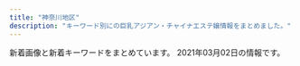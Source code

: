 ```yaml
---
title: "神奈川地区"
description: "キーワード別にの巨乳アジアン・チャイナエステ嬢情報をまとめました。"
---
```


新着画像と新着キーワードをまとめています。
2021年03月02日の情報です。

<DmmAffiliateIns />
<KeywordTable
  shops={
    [
    {
        "keywords": {
            "E": 6,
            "85": 2,
            "D": 5,
            "C": 2,
            "86": 4,
            "87": 7
        },
        "station": "JR\u85e4\u6ca2\u99c5\u5357\u53e3",
        "name": "Fairy Ark",
        "img_links": [
            "http://www.relax-fairyark.info/img/st245.jpg",
            "http://www.relax-fairyark.info/img/st220.jpg",
            "http://www.relax-fairyark.info/img/sta220.jpg",
            "http://www.relax-fairyark.info/img/sta252.jpg",
            "http://www.relax-fairyark.info/img/head.jpg",
            "http://www.relax-fairyark.info/img/nos.jpg",
            "http://www.relax-fairyark.info/img/st150.jpg",
            "http://www.relax-fairyark.info/img/tel.png",
            "http://www.relax-fairyark.info/img/sta229.jpg",
            "http://www.relax-fairyark.info/img/sta248.jpg",
            "http://www.relax-fairyark.info/img/body2.jpg",
            "http://www.relax-fairyark.info/img/vlt.png",
            "http://www.relax-fairyark.info/img/st229.jpg",
            "http://www.relax-fairyark.info/img/sta223.jpg",
            "http://www.relax-fairyark.info/img/sta254.jpg",
            "http://www.relax-fairyark.info/img/st227.jpg",
            "http://www.relax-fairyark.info/img/footbotton.png",
            "http://www.relax-fairyark.info/img/sta245.jpg",
            "http://www.relax-fairyark.info/img/st248.jpg",
            "http://www.relax-fairyark.info/img/st213.jpg",
            "http://www.relax-fairyark.info/img/st253.jpg",
            "http://www.relax-fairyark.info/img/st235.jpg",
            "http://www.relax-fairyark.info/img/st254.jpg",
            "http://www.relax-fairyark.info/img/sta253.jpg",
            "http://www.relax-fairyark.info/img/sta150.jpg",
            "http://www.relax-fairyark.info/img/st1.jpg",
            "http://www.relax-fairyark.info/img/st252.jpg",
            "http://www.relax-fairyark.info/img/sta235.jpg",
            "http://www.relax-fairyark.info/img/st223.jpg",
            "http://www.relax-fairyark.info/img/botton.jpg",
            "http://www.relax-fairyark.info/img/sta213.jpg"
        ],
        "url": "http://www.relax-fairyark.info/"
    },
    {
        "name": "\u30e9\u30d9\u30f3\u30c0\u30fc",
        "url": "http://lavender-est.xyz/",
        "img_links": [
            "http://lavender-est.xyz/girl/15_1.jpg",
            "http://lavender-est.xyz/images/tel.png",
            "http://lavender-est.xyz/girl/11_2.jpg",
            "http://lavender-est.xyz/images/room/r3.jpg",
            "http://lavender-est.xyz/girl/5_2.jpg",
            "http://lavender-est.xyz/images/top01.jpg",
            "http://lavender-est.xyz/girl/5.jpg",
            "http://lavender-est.xyz/girl/14_2.jpg",
            "http://lavender-est.xyz/girl/15.jpg",
            "http://lavender-est.xyz/girl/2.jpg",
            "http://lavender-est.xyz/girl/3_1.jpg",
            "http://lavender-est.xyz/girl/10_1.jpg",
            "http://lavender-est.xyz/girl/7_1.jpg",
            "http://lavender-est.xyz/girl/9.jpg",
            "http://lavender-est.xyz/girl/5_1.jpg",
            "http://lavender-est.xyz/girl/14_1.jpg",
            "http://lavender-est.xyz/images/room/r2.jpg",
            "http://lavender-est.xyz/images/pro_girl_line.jpg",
            "http://lavender-est.xyz/images/mobile.png",
            "http://lavender-est.xyz/images/room/r1.jpg",
            "http://lavender-est.xyz/images/bar_staff.jpg",
            "http://lavender-est.xyz/girl/10.jpg",
            "http://lavender-est.xyz/girl/2_1.jpg",
            "http://lavender-est.xyz/girl/8_1.jpg",
            "http://lavender-est.xyz/girl/8.jpg",
            "http://lavender-est.xyz/images/lr_02.jpg",
            "http://lavender-est.xyz/girl/3.jpg",
            "http://lavender-est.xyz/girl/4_1.jpg",
            "http://lavender-est.xyz/images/twitter.jpg",
            "http://lavender-est.xyz/girl/9_1.jpg",
            "http://lavender-est.xyz/images/room/r4.jpg",
            "http://lavender-est.xyz/girl/7.jpg",
            "http://lavender-est.xyz/i/girl/4.jpg",
            "http://lavender-est.xyz/girl/11.jpg",
            "http://lavender-est.xyz/girl/11_1.jpg",
            "http://lavender-est.xyz/girl/14.jpg",
            "http://lavender-est.xyz/girl/9_2.jpg",
            "http://lavender-est.xyz/girl/7_2.jpg",
            "http://lavender-est.xyz/girl/4.jpg"
        ],
        "keywords": {},
        "station": "JR\u85e4\u6ca2\u99c5\u5357\u53e3"
    },
    {
        "img_links": [
            "http://treat-rlx.com/staff/aya/01mb.jpg",
            "http://treat-rlx.com/pic/topimg5.png",
            "http://treat-rlx.com/i/files/homeimg.jpg",
            "http://treat-rlx.com/pic/topimg3.png",
            "http://treat-rlx.com/staff/mika/01mb.jpg",
            "http://treat-rlx.com/img/ttl_mobile.png",
            "http://treat-rlx.com/img/ttl_staff.jpg",
            "http://treat-rlx.com/pic/topimg2.png",
            "http://treat-rlx.com/pic/topimg1.png",
            "http://treat-rlx.com/staff/mika/01.jpg",
            "http://treat-rlx.com/img/ttl_rec.png",
            "http://treat-rlx.com/img/att.png",
            "http://treat-rlx.com/staff/aya/01.jpg",
            "http://treat-rlx.com/pic/topimg4.png",
            "http://treat-rlx.com/pic/head.jpg"
        ],
        "keywords": {
            "C": 11
        },
        "name": "\u798f\u7e01",
        "url": "http://treat-rlx.com/",
        "station": "\u5584\u884c\u99c5\u6771\u53e3"
    },
    {
        "url": "https://mitsunoaji.oks.bz/",
        "keywords": {
            "85": 2,
            "86": 2,
            "D": 4
        },
        "img_links": [
            "https://mitsunoaji.oks.bz/images/top.png",
            "https://mitsunoaji.oks.bz/images/info1.jpg",
            "https://mitsunoaji.oks.bz/images/info2.jpg",
            "https://mitsunoaji.oks.bz/images/top_slider02.jpg",
            "https://mitsunoaji.oks.bz/images/info3.jpg",
            "https://mitsunoaji.oks.bz/images/side_tel.jpg",
            "https://mitsunoaji.oks.bz/photos/sites/22/2021/01/202101310909471.jpg",
            "https://mitsunoaji.oks.bz/images/link_nav06.jpg",
            "https://mitsunoaji.oks.bz/images/ico01.png",
            "https://mitsunoaji.oks.bz/images/link_nav01.jpg",
            "https://mitsunoaji.oks.bz/images/side_link.jpg",
            "https://mitsunoaji.oks.bz/images/side_mobile.jpg",
            "https://mitsunoaji.oks.bz/images/top_slider01.jpg",
            "https://mitsunoaji.oks.bz/images/link_nav05.jpg",
            "https://mitsunoaji.oks.bz/photos/sites/22/2021/01/2021013109095137.jpg",
            "https://mitsunoaji.oks.bz/photos/sites/22/2021/01/202101310909491.jpg",
            "https://mitsunoaji.oks.bz/images/link_nav07.jpg",
            "https://mitsunoaji.oks.bz/images/link_nav02.jpg",
            "https://mitsunoaji.oks.bz/images/link_nav03.jpg",
            "https://mitsunoaji.oks.bz/images/link_nav04.jpg",
            "https://mitsunoaji.oks.bz/photos/sites/22/2021/01/2021013109095052.jpg",
            "https://mitsunoaji.oks.bz/images/sp_top.jpg"
        ],
        "name": "\u306f\u3060\u304b\u306e\u3053\u3053\u308d",
        "station": "JR\u5c0f\u7530\u539f\u99c5\u6771\u53e3"
    },
    {
        "keywords": {},
        "img_links": [
            "http://www.sh-riraku77.site/plus/images/room1.jpg",
            "http://www.sh-riraku77.site/plus/images/room4.jpg",
            "http://www.sh-riraku77.site/picture/photo3.png",
            "http://www.sh-riraku77.site/picture/s_staff.png",
            "http://www.sh-riraku77.site/picture/end.png",
            "http://www.sh-riraku77.site/picture/i_therapist.png",
            "http://www.sh-riraku77.site/uploads/201214/1-201214130312232.jpg",
            "http://www.sh-riraku77.site/picture/top23.png",
            "http://www.sh-riraku77.site/picture/s_new.png",
            "http://www.sh-riraku77.site/plus/images/room3.jpg",
            "http://www.sh-riraku77.site/uploads/190703/1-1ZF3151554H6.jpg",
            "http://www.sh-riraku77.site/picture/top22.png",
            "http://www.sh-riraku77.site/plus/images/room2.jpg"
        ],
        "name": "\u82b1\u306e\u604b",
        "url": "http://www.sh-riraku77.site/",
        "station": "JR\u65b0\u6749\u7530\u99c5\u897f\u53e3"
    },
    {
        "name": "\u30d0\u30e9\u5712",
        "keywords": {},
        "img_links": [
            "http://baraen.xyz/images/g1.jpg",
            "http://baraen.xyz/images/g6.jpg",
            "http://baraen.xyz/images/mafaxine_d.jpg",
            "http://baraen.xyz/images/miki1.jpg",
            "http://baraen.xyz/images/room2.jpg",
            "http://baraen.xyz/images/room6.jpg",
            "http://baraen.xyz/images/miki2.jpg",
            "http://baraen.xyz/images/g3.jpg",
            "http://baraen.xyz/images/maga.jpg",
            "http://baraen.xyz/images/mafaxine_j.jpg",
            "http://baraen.xyz/images/g0.jpg",
            "http://baraen.xyz/images/kanban.jpg",
            "http://baraen.xyz/images/room1.jpg",
            "http://baraen.xyz/images/mobile.jpg",
            "http://baraen.xyz/images/g4.jpg",
            "http://baraen.xyz/images/g2.jpg",
            "http://baraen.xyz/images/room4.jpg"
        ],
        "station": "JR\u85e4\u6ca2\u99c5\u5357\u53e3",
        "url": "http://baraen.xyz/"
    },
    {
        "img_links": [
            "http://lydia.relaxnabi.com/css/staff/staff0004.jpg",
            "http://lydia.relaxnabi.com/css/staff/staff0002.jpg",
            "http://lydia.relaxnabi.com/css/cam01.jpg",
            "http://lydia.relaxnabi.com/images/call.png",
            "http://lydia.relaxnabi.com/css/staff/staff00006.jpg",
            "http://lydia.relaxnabi.com/css/staff/staff0005.jpg",
            "http://lydia.relaxnabi.com/css/staff/staff0003.jpg",
            "http://lydia.relaxnabi.com/css/m-head.jpg",
            "http://lydia.relaxnabi.com/css/staff/staff0001.jpg",
            "http://lydia.relaxnabi.com/css/osusume22.jpg",
            "http://lydia.relaxnabi.com/css/m-top04.jpg"
        ],
        "url": "http://lydia.relaxnabi.com/",
        "name": "Lydia\uff5e\u30ea\u30c7\u30a3\u30a2",
        "station": "JR\u6771\u6238\u585a\u99c5\u6771\u53e3",
        "keywords": {
            "91": 1,
            "89": 1,
            "87": 1,
            "E": 1,
            "C": 1,
            "90": 2,
            "88": 1,
            "D": 4
        }
    },
    {
        "station": "JR\u85e4\u6ca2\u99c5\u5357\u53e3",
        "img_links": [
            "http://es-rei.work/_src/47863242/100054276feb8d8cef3ac5199531cfe.jpg",
            "http://es-rei.work/_src/26747205/navi2_01.png",
            "http://es-rei.work/_src/26747208/navi2_04.png",
            "http://es-rei.work/_src/26791053/_dsf9449.jpg",
            "http://es-rei.work/_src/26838156/wechatimg204.jpg",
            "http://es-rei.work/_src/26747221/wechatimg164_1.jpg",
            "http://es-rei.work/_src/26747199/sign.png",
            "http://es-rei.work/_src/26747203/list_04.png",
            "http://es-rei.work/_src/26791051/_dsf9446.jpg",
            "http://es-rei.work/_src/26747093/_igp4295.jpg",
            "http://es-rei.work/_src/47863240/line3.png",
            "http://es-rei.work/_src/26747294/line3.png",
            "http://es-rei.work/_src/26747229/line1.jpg",
            "http://es-rei.work/_src/26791049/_dsf9442.jpg",
            "http://es-rei.work/_src/26747200/list_01.png",
            "http://es-rei.work/_src/26747301/line3.png",
            "http://es-rei.work/_src/26838155/wechatimg202.jpg",
            "http://es-rei.work/3.jpg",
            "http://es-rei.work/_src/26747201/list_02.png",
            "http://es-rei.work/_src/26747302/wechatimg204.jpg",
            "http://es-rei.work/_src/26747185/base_01.png",
            "http://es-rei.work/_src/26824435/cam2.png",
            "http://es-rei.work/_src/26747288/line3.png",
            "http://es-rei.work/_src/26838160/line.png",
            "http://es-rei.work/_src/26747207/navi2_03.png",
            "http://es-rei.work/_src/26747089/51d8ecbee4cc2935f070c539c37ded71.jpg",
            "http://es-rei.work/5.jpg",
            "http://es-rei.work/_src/26747296/line1.jpg",
            "http://es-rei.work/2.jpg",
            "http://es-rei.work/_src/26747225/wechatimg75.jpg",
            "http://es-rei.work/_src/26824216/b0131b16446464e537eff864d8f041bb.jpg",
            "http://es-rei.work/_src/26747114/base_03.png",
            "http://es-rei.work/_src/26747292/wechatimg202.jpg",
            "http://es-rei.work/_src/26747300/line3.png",
            "http://es-rei.work/_src/26747173/base_03.png",
            "http://es-rei.work/_src/26747304/line1.jpg",
            "http://es-rei.work/_src/26747132/line1.jpg",
            "http://es-rei.work/_src/26838174/line.png",
            "http://es-rei.work/_src/26747204/list_05.png",
            "http://es-rei.work/_src/26747126/base_01.png",
            "http://es-rei.work/_src/34041693/line1.jpg",
            "http://es-rei.work/_src/26747170/base_01.png",
            "http://es-rei.work/_src/26747231/line1.jpg",
            "http://es-rei.work/1.jpg",
            "http://es-rei.work/_src/26747287/line3.png",
            "http://es-rei.work/_src/26747223/line3.png",
            "http://es-rei.work/_src/26791115/_igp4263.jpg",
            "http://es-rei.work/_src/26747226/line3.png",
            "http://es-rei.work/_src/26747227/line3.png",
            "http://es-rei.work/_src/26747158/base_03.png",
            "http://es-rei.work/_src/47863108/wechatimg26_20200914183556350.jpg",
            "http://es-rei.work/_src/34041600/line3.png",
            "http://es-rei.work/_src/26747206/navi2_02.png",
            "http://es-rei.work/_src/26747086/base_01.png",
            "http://es-rei.work/_src/34041597/wechatimg26_20200914183556350.jpg",
            "http://es-rei.work/_src/26747293/line3.png",
            "http://es-rei.work/_src/47863244/line1.jpg",
            "http://es-rei.work/_src/26838136/news.jpg",
            "http://es-rei.work/_src/26747210/navi2_06.png",
            "http://es-rei.work/_src/26790995/wechatimg38_20181018221746252.jpg",
            "http://es-rei.work/_src/26747222/line3.png",
            "http://es-rei.work/_src/26747153/base_01.png",
            "http://es-rei.work/_src/47863239/line3.png",
            "http://es-rei.work/_src/26747141/base_03.png",
            "http://es-rei.work/_src/26747202/list_03.png",
            "http://es-rei.work/_src/34041596/05859f21726dfcef9faa9bab12a2595.jpg",
            "http://es-rei.work/_src/26747209/navi2_05.png",
            "http://es-rei.work/_src/26838158/wechatimg75.jpg",
            "http://es-rei.work/_src/26747187/base_03.png",
            "http://es-rei.work/_src/26747289/wechatimg77.jpg",
            "http://es-rei.work/_src/47863241/05859f21726dfcef9faa9bab12a2595.jpg",
            "http://es-rei.work/_src/26747218/line1.jpg",
            "http://es-rei.work/4.jpg",
            "http://es-rei.work/_src/26838157/wechatimg77.jpg",
            "http://es-rei.work/_src/34041599/line3.png",
            "http://es-rei.work/_src/34124118/wechatimg26_20200914183556350.jpg"
        ],
        "keywords": {
            "89": 2,
            "83": 4,
            "85": 2,
            "86": 4
        },
        "name": "\u9e97",
        "url": "http://es-rei.work/"
    },
    {
        "name": "\u3075\u308f\u3075\u308f\u5a18",
        "station": "\u4e0a\u5927\u5ca1\u99c5",
        "img_links": [
            "https://fuwafuwa-girl.jpn.vin/images/s_massage.png",
            "https://fuwafuwa-girl.jpn.vin/images/m13.jpg",
            "https://fuwafuwa-girl.jpn.vin/images/s_link.png",
            "https://fuwafuwa-girl.jpn.vin/photos/sites/34/2021/02/2021022406110384.jpg",
            "https://fuwafuwa-girl.jpn.vin/images/room2.jpg",
            "https://fuwafuwa-girl.jpn.vin/images/mobile.jpg",
            "https://fuwafuwa-girl.jpn.vin/images/m10.jpg",
            "https://fuwafuwa-girl.jpn.vin/images/m15.jpg",
            "https://fuwafuwa-girl.jpn.vin/images/m9.jpg",
            "https://fuwafuwa-girl.jpn.vin/photos/sites/34/2021/02/2021022406110276.jpg",
            "https://fuwafuwa-girl.jpn.vin/images/top.png",
            "https://fuwafuwa-girl.jpn.vin/images/room1.jpg",
            "https://fuwafuwa-girl.jpn.vin/images/s_pick.png",
            "https://fuwafuwa-girl.jpn.vin/images/m11.jpg",
            "https://fuwafuwa-girl.jpn.vin/images/info.jpg",
            "https://fuwafuwa-girl.jpn.vin/photos/sites/34/2021/02/2021022406110282.jpg",
            "https://fuwafuwa-girl.jpn.vin/images/room4.jpg",
            "https://fuwafuwa-girl.jpn.vin/images/m14.jpg",
            "https://fuwafuwa-girl.jpn.vin/images/s_news.png",
            "https://fuwafuwa-girl.jpn.vin/images/m8.jpg",
            "https://fuwafuwa-girl.jpn.vin/photos/sites/34/2021/02/202102240611046.jpg",
            "https://fuwafuwa-girl.jpn.vin/images/room3.jpg",
            "https://fuwafuwa-girl.jpn.vin/images/m12.jpg",
            "https://fuwafuwa-girl.jpn.vin/images/m7.jpg",
            "https://fuwafuwa-girl.jpn.vin/images/s_staff.png"
        ],
        "keywords": {
            "87": 10,
            "E": 10,
            "85": 5,
            "88": 5,
            "C": 13,
            "D": 10
        },
        "url": "https://fuwafuwa-girl.jpn.vin/"
    },
    {
        "name": "Best Love \uff5e\u30d9\u30b9\u30c8\u30e9\u30d6\uff5e",
        "keywords": {
            "83": 4,
            "D": 8,
            "C": 22,
            "87": 12
        },
        "url": "http://www.bestlove.iesjp.com/",
        "img_links": [
            "http://www.bestlove.iesjp.com/images/line.png",
            "http://www.bestlove.iesjp.com/files/001-02.jpg",
            "http://www.bestlove.iesjp.com/files/002-02.jpg",
            "http://www.bestlove.iesjp.com/files/001.jpg",
            "http://www.bestlove.iesjp.com/photo_news/upimg/54866603c72e67a391_0.jpg",
            "http://www.bestlove.iesjp.com/files/005-03.jpg",
            "http://www.bestlove.iesjp.com/files/005-02.jpg",
            "http://www.bestlove.iesjp.com/photo_news/upimg/959636009216995fa1_0.jpg",
            "http://www.bestlove.iesjp.com/files/006-03.jpg",
            "http://www.bestlove.iesjp.com/files/005.jpg",
            "http://www.bestlove.iesjp.com/files/001-03.jpg",
            "http://www.bestlove.iesjp.com/files/004-02.jpg",
            "http://www.bestlove.iesjp.com/images/mobile.jpg",
            "http://www.bestlove.iesjp.com/files/006.jpg",
            "http://www.bestlove.iesjp.com/files/004-03.jpg",
            "http://www.bestlove.iesjp.com/files/002.jpg",
            "http://www.bestlove.iesjp.com/files/006-02.jpg",
            "http://www.bestlove.iesjp.com/images/atomosky.jpg",
            "http://www.bestlove.iesjp.com/files/002-03.jpg",
            "http://www.bestlove.iesjp.com/images/r3.jpg",
            "http://www.bestlove.iesjp.com/files/003.jpg",
            "http://www.bestlove.iesjp.com/files/003-03.jpg",
            "http://www.bestlove.iesjp.com/files/003-02.jpg",
            "http://www.bestlove.iesjp.com/files/004.jpg"
        ],
        "station": "JR\u5e73\u585a\u99c5\u5317\u53e3"
    },
    {
        "url": "http://www.cc-girl.work/",
        "station": "\u4e0a\u5927\u5ca1\u99c5",
        "name": "yuyu-\u3086\u3046\u3086-",
        "keywords": {},
        "img_links": [
            "http://www.cc-girl.work/images/7.jpg",
            "http://www.cc-girl.work/img/yuri1.jpg",
            "http://www.cc-girl.work/images/sys1.jpg",
            "http://www.cc-girl.work/images/rec2.jpg",
            "http://www.cc-girl.work/images/3.jpg",
            "http://www.cc-girl.work/images/line.png",
            "http://www.cc-girl.work/img/sizuka1.jpg",
            "http://www.cc-girl.work/images/ta.jpg",
            "http://www.cc-girl.work/img/eri1.jpg",
            "http://www.cc-girl.work/images/11.jpg",
            "http://www.cc-girl.work/images/10.jpg",
            "http://www.cc-girl.work/img/momo1.jpg",
            "http://www.cc-girl.work/images/news.jpg",
            "http://www.cc-girl.work/images/mobile.jpg",
            "http://www.cc-girl.work/images/9.jpg",
            "http://www.cc-girl.work/images/2.jpg",
            "http://www.cc-girl.work/images/4.jpg",
            "http://www.cc-girl.work/images/5.jpg",
            "http://www.cc-girl.work/images/head.jpg",
            "http://www.cc-girl.work/images/int1.jpg",
            "http://www.cc-girl.work/img/ai1.jpg",
            "http://www.cc-girl.work/img/miho1.jpg",
            "http://www.cc-girl.work/images/rec1.jpg",
            "http://www.cc-girl.work/img/yaya1.jpg",
            "http://www.cc-girl.work/images/staff_t.jpg",
            "http://www.cc-girl.work/img/kumi1.jpg",
            "http://www.cc-girl.work/images/6.jpg",
            "http://www.cc-girl.work/images/sys2.jpg",
            "http://www.cc-girl.work/images/8.jpg",
            "http://www.cc-girl.work/img/yuki1.jpg",
            "http://www.cc-girl.work/images/1.jpg",
            "http://www.cc-girl.work/images/ac1.jpg",
            "http://www.cc-girl.work/img/mari1.jpg",
            "http://www.cc-girl.work/images/interior_t.jpg",
            "http://www.cc-girl.work/img/kaoru1.jpg"
        ]
    },
    {
        "station": "JR\u5c0f\u7530\u539f\u99c5\u6771\u53e3",
        "url": "http://www.airi-est.xyz/",
        "keywords": {
            "C": 11
        },
        "name": "\u5922\u90fd\u7f8e",
        "img_links": [
            "http://www.airi-est.xyz/girl/3.jpg",
            "http://www.airi-est.xyz/images/qr.jpg",
            "http://www.airi-est.xyz/images/info.jpg",
            "http://www.airi-est.xyz/images/rec-top.jpg",
            "http://www.airi-est.xyz/girl/6.jpg",
            "http://www.airi-est.xyz/images/room2.jpg",
            "http://www.airi-est.xyz/images/room3.jpg",
            "http://www.airi-est.xyz/images/return.png",
            "http://www.airi-est.xyz/images/sub_staff.png",
            "http://www.airi-est.xyz/girl/1.jpg",
            "http://www.airi-est.xyz/girl/9.jpg",
            "http://www.airi-est.xyz/images/room1.jpg",
            "http://www.airi-est.xyz/images/tel.png",
            "http://www.airi-est.xyz/images/room4.jpg",
            "http://www.airi-est.xyz/images/icon_call.png",
            "http://www.airi-est.xyz/images/sub_news.png",
            "http://www.airi-est.xyz/images/clear_line.png",
            "http://www.airi-est.xyz/images/sub_pickup.png"
        ]
    },
    {
        "img_links": [
            "http://cdn.dino-es.com/images/line.jpg",
            "http://oppama.iest.info/images/mobile.png",
            "http://oppama.iest.info/photos/sites/10/2018/07/2018073109281781.jpg",
            "http://oppama.iest.info/images/room1.jpg",
            "http://oppama.iest.info/images/l1.jpg",
            "http://oppama.iest.info/images/s_pick.png",
            "http://oppama.iest.info/images/room6.jpg",
            "http://oppama.iest.info/photos/sites/10/2018/07/2018073109281695.jpg",
            "http://oppama.iest.info/images/top.jpg",
            "http://cdn.dino-es.com/images/logo/150x40DinoEs.png",
            "http://oppama.iest.info/images/room5.jpg",
            "http://oppama.iest.info/images/room4.jpg",
            "http://oppama.iest.info/images/s_news.png",
            "http://oppama.iest.info/photos/sites/10/2018/05/2018053009323210.jpg",
            "http://oppama.iest.info/images/room2.jpg",
            "http://oppama.iest.info/photos/sites/10/2018/07/2018073109281797.jpg",
            "http://oppama.iest.info/photos/sites/10/2018/07/2018073109281759.jpg",
            "http://oppama.iest.info/photos/sites/10/2018/07/2018073109281740.jpg",
            "http://oppama.iest.info/photos/sites/10/2018/05/2018053009323253.jpg",
            "http://cdn.dino-es.com/images/allpics/KL77e92f55838704c7de0a1eb6ca2a81a0/4ec1d6974658a8b101911755e5d05691.jpg",
            "http://oppama.iest.info/images/s_news2.png",
            "http://oppama.iest.info/images/bj3.jpg",
            "http://oppama.iest.info/images/s_staff.jpg",
            "http://oppama.iest.info/photos/sites/10/2018/05/2018053009323372.jpg",
            "http://oppama.iest.info/photos/sites/10/2018/05/2018053009323272.jpg",
            "http://oppama.iest.info/images/room3.jpg"
        ],
        "station": "\u8ffd\u6d5c\u99c5",
        "name": "\u8ffd\u6d5c\u30de\u30c3\u30b5\u30fc\u30b8",
        "url": "http://oppama.iest.info/",
        "keywords": {
            "D": 15,
            "87": 3,
            "86": 12,
            "85": 3,
            "C": 3
        }
    },
    {
        "station": "JR\u8305\u30f6\u5d0e\u99c5\u5357\u53e3",
        "name": "\u6d5c\u8fba\u306e\u604b",
        "keywords": {},
        "img_links": [
            "http://www.hamabei.com/images/giral015.jpg",
            "http://www.hamabei.com/images/giral007.jpg",
            "http://www.hamabei.com/images/qr.jpg",
            "http://www.hamabei.com/images/kaori1.jpg",
            "http://www.hamabei.com/images/miki1.jpg",
            "http://www.hamabei.com/images/nana1.jpg",
            "http://www.hamabei.com/images/buttona_03.jpg",
            "http://www.hamabei.com/images/giral014.jpg",
            "http://www.hamabei.com/images/yuka1.jpg",
            "http://www.hamabei.com/images/buttona_04.jpg",
            "http://www.hamabei.com/images/buttona_08.jpg",
            "http://www.hamabei.com/images/giral012.jpg",
            "http://www.hamabei.com/images/buttona_05.jpg",
            "http://www.hamabei.com/images/giral009.jpg",
            "http://www.hamabei.com/images/buttona_06.jpg",
            "http://www.hamabei.com/images/buttona_07.jpg"
        ],
        "url": "http://www.hamabei.com/"
    },
    {
        "keywords": {},
        "url": "http://hoguraku.info/",
        "station": "JR\u5927\u8239\u99c5\u6771\u53e3",
        "img_links": [
            "http://hoguraku.info/_src/22294025/1_20180513213551260.jpg",
            "http://hoguraku.info/_src/22294027/wechatimg239.jpg",
            "http://hoguraku.info/staff-3.jpg",
            "http://hoguraku.info/_src/22296687/pup.png",
            "http://hoguraku.info/_src/22266400/wechatimg94_20191205204136458.jpg",
            "http://hoguraku.info/_src/22266495/navi_06.png",
            "http://hoguraku.info/_src/22266487/navi_02.png",
            "http://hoguraku.info/_src/25168346/staff-2_20180823215120776.jpg",
            "http://hoguraku.info/_src/22293601/newspinkup.png",
            "http://hoguraku.info/staff-4.jpg",
            "http://hoguraku.info/staff-1.jpg",
            "http://hoguraku.info/_src/22294029/3_20180513213551306.jpg",
            "http://hoguraku.info/_src/37673393/wechatimg98.jpg",
            "http://hoguraku.info/_src/22296697/pup.png",
            "http://hoguraku.info/_src/22266490/navi2_03.png",
            "http://hoguraku.info/_src/22294028/3_20180513213551306.jpg",
            "http://hoguraku.info/_src/22266486/navi2_01.png",
            "http://hoguraku.info/_src/22294031/wechatimg175.jpg",
            "http://hoguraku.info/_src/22294024/1_20180513213551260.jpg",
            "http://hoguraku.info/_src/22266492/navi2_04.png",
            "http://hoguraku.info/_src/22266496/navi2_06.png",
            "http://hoguraku.info/_src/22293820/wechatimg744.jpg",
            "http://hoguraku.info/_src/22294030/wechatimg175.jpg",
            "http://hoguraku.info/_src/22266491/navi_04.png",
            "http://hoguraku.info/_src/22266489/navi_03.png",
            "http://hoguraku.info/_src/42747719/img20200505151535254743.png",
            "http://hoguraku.info/_src/22266494/navi2_05.png",
            "http://hoguraku.info/_src/22266485/navi_01.png",
            "http://hoguraku.info/_src/22293610/pup.png",
            "http://hoguraku.info/_src/22296695/pup.png",
            "http://hoguraku.info/_src/22266524/wechatimg96_20191205204603604.jpg",
            "http://hoguraku.info/_src/22266493/navi_05.png",
            "http://hoguraku.info/_src/22293865/sign.png",
            "http://hoguraku.info/_src/22294026/wechatimg239.jpg",
            "http://hoguraku.info/_src/22293781/sign.png",
            "http://hoguraku.info/staff-2.jpg",
            "http://hoguraku.info/_src/22266488/navi2_02.png",
            "http://hoguraku.info/_src/22294409/img20180513220122069421.png",
            "http://hoguraku.info/_src/22266398/img20180513214352559347.png"
        ],
        "name": "\u3055\u304f\u3089"
    },
    {
        "station": "JR\u5e73\u585a\u99c5\u5317\u53e3",
        "name": "\u968f\u7e01",
        "url": "http://sui-en.work/",
        "keywords": {},
        "img_links": [
            "http://sui-en.work/images/info.jpg",
            "http://sui-en.work/img/kaori1.jpg",
            "http://sui-en.work/images/2.png",
            "http://sui-en.work/img/sena1.jpg",
            "http://sui-en.work/images/b1.jpg",
            "http://sui-en.work/images/tr.jpg",
            "http://sui-en.work/images/int1.png",
            "http://sui-en.work/images/4.png",
            "http://sui-en.work/images/b2.jpg",
            "http://sui-en.work/images/mobile.jpg",
            "http://sui-en.work/images/sys2.jpg",
            "http://sui-en.work/images/int3.png",
            "http://sui-en.work/img/yuki1.jpg",
            "http://sui-en.work/images/interior_t.png",
            "http://sui-en.work/images/1.png",
            "http://sui-en.work/images/news.jpg",
            "http://sui-en.work/images/3.png",
            "http://sui-en.work/images/sys3.png",
            "http://sui-en.work/images/ta.jpg",
            "http://sui-en.work/img/hana1.jpg",
            "http://sui-en.work/images/sys1.jpg",
            "http://sui-en.work/images/staff_t.png",
            "http://sui-en.work/images/head.jpg",
            "http://sui-en.work/images/int2.png"
        ]
    },
    {
        "img_links": [
            "http://biraku.est-u.com/images/staff_08.png",
            "http://biraku.est-u.com/images/index_04.png",
            "http://biraku.est-u.com/staff/2.jpg",
            "http://biraku.est-u.com/staff/4.jpg",
            "http://biraku.est-u.com/images/index_10.png",
            "http://biraku.est-u.com/staff/6.jpg",
            "http://biraku.est-u.com/images/03.jpg",
            "http://biraku.est-u.com/images/index_06.png",
            "http://biraku.est-u.com/images/index2_07.png",
            "http://biraku.est-u.com/images/index_08.png",
            "http://biraku.est-u.com/images/s3.jpg",
            "http://biraku.est-u.com/staff/1.jpg",
            "http://biraku.est-u.com/images/02.jpg",
            "http://biraku.est-u.com/images/index_12.png",
            "http://biraku.est-u.com/staff/3.jpg",
            "http://biraku.est-u.com/images/06.jpg",
            "http://biraku.est-u.com/images/04.jpg",
            "http://biraku.est-u.com/images/01.jpg",
            "http://biraku.est-u.com/images/index_07.png",
            "http://biraku.est-u.com/images/index_05.png",
            "http://biraku.est-u.com/images/indexb_08.png",
            "http://biraku.est-u.com/staff/5.jpg"
        ],
        "url": "http://biraku.est-u.com",
        "keywords": {},
        "station": "\u65b0\u9017\u5b50\u99c5\u5317\u53e31",
        "name": "\u7f8e\u697d"
    },
    {
        "img_links": [
            "http://pretty-esthe.com/images/r3.jpg",
            "http://pretty-esthe.com/images/evetop.png",
            "http://pretty-esthe.com/images/top.png",
            "http://pretty-esthe.com/images/news.png",
            "http://pretty-esthe.com/images/cg09.jpg",
            "http://pretty-esthe.com/images/cg05.jpg",
            "http://pretty-esthe.com/images/r1.jpg",
            "http://pretty-esthe.com/images/r2.jpg",
            "http://pretty-esthe.com/images/r4.jpg",
            "http://pretty-esthe.com/images/staff_s.png",
            "http://pretty-esthe.com/images/cg07.jpg"
        ],
        "name": "\u840c\u3048",
        "station": "JR\u6238\u585a\u99c5\u6771\u53e3",
        "keywords": {
            "86": 9,
            "E": 3,
            "D": 6
        },
        "url": "http://pretty-esthe.com/"
    },
    {
        "name": "\u5929\u4f7f\u306e\u604b",
        "img_links": [
            "http://tenshinokoi.es-come.net/images/shishubar.png",
            "http://tenshinokoi.es-come.net/girls/risa1.jpg",
            "http://tenshinokoi.es-come.net/img/sumire1.jpg",
            "http://tenshinokoi.es-come.net/girls/kana1.jpg",
            "http://tenshinokoi.es-come.net/girls/riri1.jpg",
            "http://tenshinokoi.es-come.net/girls/yuki1.jpg",
            "http://tenshinokoi.es-come.net/girls/yurika1.jpg",
            "http://tenshinokoi.es-come.net/img/yuyu1.jpg",
            "http://tenshinokoi.es-come.net/girls/hiromi1.jpg",
            "http://tenshinokoi.es-come.net/images/infobar.png",
            "http://tenshinokoi.es-come.net/i/80/yuna1.jpg",
            "http://tenshinokoi.es-come.net/i/120/risa1.jpg",
            "http://tenshinokoi.es-come.net/i/120/sumire1.jpg",
            "http://tenshinokoi.es-come.net/images/share/pickup.png",
            "http://tenshinokoi.es-come.net/girls/misaki1.jpg",
            "http://tenshinokoi.es-come.net/girls/yuyu1.jpg",
            "http://tenshinokoi.es-come.net/i/80/yuyu1.jpg",
            "http://tenshinokoi.es-come.net/i/120/yuyu1.jpg",
            "http://tenshinokoi.es-come.net/i/80/sumire1.jpg",
            "http://tenshinokoi.es-come.net/i/80/risa1.jpg",
            "http://tenshinokoi.es-come.net/img/header02.jpg",
            "http://tenshinokoi.es-come.net/img/header01.jpg",
            "http://tenshinokoi.es-come.net/images/share/sp-kp2.png",
            "http://tenshinokoi.es-come.net/img/header00.jpg",
            "http://tenshinokoi.es-come.net/images/qr.jpg",
            "http://tenshinokoi.es-come.net/img/risa1.jpg",
            "http://tenshinokoi.es-come.net/girls/sumire1.jpg",
            "http://tenshinokoi.es-come.net/images/therapistbar.png",
            "http://tenshinokoi.es-come.net/images/share/tel.png",
            "http://tenshinokoi.es-come.net/images/info1.jpg",
            "http://tenshinokoi.es-come.net/i/120/yuna1.jpg",
            "http://tenshinokoi.es-come.net/images/info2.jpg"
        ],
        "keywords": {},
        "url": "http://tenshinokoi.es-come.net/",
        "station": "\u8305\u30f6\u5d0e\u99c5\u5357\u53e3"
    },
    {
        "img_links": [
            "http://esthe-massage.pw/img/m3.jpg",
            "http://esthe-massage.pw/img/no.png",
            "http://esthe-massage.pw/img/noo.png",
            "http://esthe-massage.pw/img/cg02.jpg",
            "http://esthe-massage.pw/img/cg01.jpg",
            "http://esthe-massage.pw/img/m5.jpg",
            "http://esthe-massage.pw/img/m1.jpg",
            "http://esthe-massage.pw/img/cg05.jpg",
            "http://esthe-massage.pw/img/m60.jpg",
            "http://esthe-massage.pw/img/cg03.jpg",
            "http://esthe-massage.pw/img/m10.jpg",
            "http://esthe-massage.pw/img/m2.jpg",
            "http://esthe-massage.pw/img/m30.jpg",
            "http://esthe-massage.pw/img/m4.jpg",
            "http://esthe-massage.pw/img/fla.jpg",
            "http://esthe-massage.pw/img/top.jpg",
            "http://esthe-massage.pw/img/m6.jpg",
            "http://esthe-massage.pw/img/cg04.jpg",
            "http://esthe-massage.pw/img/m20.jpg",
            "http://esthe-massage.pw/img/stan.png"
        ],
        "keywords": {
            "87": 1,
            "D": 3,
            "E": 2,
            "86": 3,
            "85": 1
        },
        "url": "http://esthe-massage.pw/",
        "name": "\u6843\u9999",
        "station": "JR\u5e73\u585a\u99c5"
    },
    {
        "img_links": [],
        "url": "http://oil.abnavi.info/",
        "keywords": {},
        "station": "\u9db4\u5dfb\u6e29\u6cc9\u99c5\u5317\u53e3",
        "name": "\u30a2\u30ed\u30a8"
    },
    {
        "url": "https://gakuen.est.cm/",
        "station": "JR\u5927\u8239\u99c5\u6771\u53e3",
        "img_links": [
            "https://gakuen.est.cm/images/g15.jpg",
            "https://gakuen.est.cm/images/1.jpg",
            "https://gakuen.est.cm/images/g7.jpg",
            "https://gakuen.est.cm/images/g13.jpg",
            "https://gakuen.est.cm/images/info.jpg",
            "https://gakuen.est.cm/images/mobile.jpg",
            "https://gakuen.est.cm/images/pick.jpg",
            "https://gakuen.est.cm/images/top.jpg",
            "https://gakuen.est.cm/images/s_staff.jpg",
            "https://gakuen.est.cm/images/news1.jpg",
            "https://gakuen.est.cm/images/g14.jpg",
            "https://gakuen.est.cm/images/s_cosplay.jpg",
            "https://gakuen.est.cm/images/g10.jpg",
            "https://gakuen.est.cm/images/dairy1.jpg",
            "https://gakuen.est.cm/images/2.jpg",
            "https://gakuen.est.cm/images/info2.jpg",
            "https://gakuen.est.cm/photos/sites/28/2021/02/2021021806394561.jpg",
            "https://gakuen.est.cm/images/staff_bj3.jpg",
            "https://gakuen.est.cm/images/g17.jpg",
            "https://gakuen.est.cm/images/g2.jpg",
            "https://gakuen.est.cm/images/s_link.jpg",
            "https://gakuen.est.cm/photos/sites/28/2021/02/2021021806394417.jpg",
            "https://gakuen.est.cm/images/g3.jpg",
            "https://gakuen.est.cm/images/g11.jpg",
            "https://gakuen.est.cm/images/g1.jpg",
            "https://gakuen.est.cm/photos/sites/28/2021/02/2021021806394710.jpg",
            "https://gakuen.est.cm/images/g16.jpg",
            "https://gakuen.est.cm/photos/sites/28/2021/02/2021021806394618.jpg"
        ],
        "keywords": {},
        "name": "\u5927\u8239\u5b66\u5712"
    },
    {
        "name": "\u7e01",
        "img_links": [
            "http://en.este88.com/gals/asuka1.jpg",
            "http://en.este88.com/gals/koko1.jpg",
            "http://en.este88.com/gals/riri1.jpg",
            "http://en.este88.com/gals/nana1.jpg",
            "http://en.este88.com/i/images/info_09.jpg",
            "http://en.este88.com/i/images/info_07.jpg",
            "http://en.este88.com/gals/momo1.jpg",
            "http://en.este88.com/i/images/info_12.jpg",
            "http://en.este88.com/i/images/info_15.jpg",
            "http://en.este88.com/images/info.png",
            "http://en.este88.com/gals/aya1.jpg",
            "http://en.este88.com/gals/teina1.jpg",
            "http://en.este88.com/gals/saya1.jpg",
            "http://en.este88.com/gals/rena1.jpg"
        ],
        "station": "JR\u85e4\u6ca2\u99c5\u5317\u53e3",
        "url": "http://en.este88.com/",
        "keywords": {}
    },
    {
        "img_links": [
            "http://www.huyo.work/img/nana1.jpg",
            "http://www.huyo.work/images/info.jpg",
            "http://www.huyo.work/images/line.png",
            "http://www.huyo.work/images/head.jpg",
            "http://www.huyo.work/images/mobile.jpg",
            "http://www.huyo.work/images/news.jpg",
            "http://www.huyo.work/images/interior_t.jpg",
            "http://www.huyo.work/images/4.jpg",
            "http://www.huyo.work/images/int2.jpg",
            "http://www.huyo.work/img/mimi1.jpg",
            "http://www.huyo.work/img/hana1.jpg",
            "http://www.huyo.work/images/staff_t.jpg",
            "http://www.huyo.work/images/sys2.jpg",
            "http://www.huyo.work/images/sys1.jpg",
            "http://www.huyo.work/images/3.jpg",
            "http://www.huyo.work/img/sora1.jpg",
            "http://www.huyo.work/images/5.jpg",
            "http://www.huyo.work/images/int1.jpg",
            "http://www.huyo.work/img/riri1.jpg",
            "http://www.huyo.work/images/2.jpg",
            "http://www.huyo.work/images/1.jpg"
        ],
        "station": "JR\u5e73\u585a\u99c5\u5317\u53e3",
        "keywords": {},
        "name": "\u3075\u3088\u3046",
        "url": "http://www.huyo.work/"
    },
    {
        "station": "JR\u5927\u8239\u99c5\u6771\u53e3",
        "img_links": [
            "http://yu-raku.info/staff/s-emi3.jpg",
            "http://yu-raku.info/sp/images/b-tel.png",
            "http://yu-raku.info/images/bar-therapist.png",
            "http://yu-raku.info/staff/s-emi5.jpg",
            "http://yu-raku.info/images/bar-cam.png",
            "http://yu-raku.info/images/bar-cover.png",
            "http://yu-raku.info/staff/s-niri1.jpg",
            "http://yu-raku.info/images/bar-info.png",
            "http://yu-raku.info/staff/s-nana1.jpg",
            "http://yu-raku.info/staff/s-kana1.jpg",
            "http://yu-raku.info/sp/images/bar-cover.png",
            "http://yu-raku.info/staff/s-sayuri1.jpg",
            "http://yu-raku.info/images/c-therapist0.png",
            "http://yu-raku.info/images/pic-interior.png",
            "http://yu-raku.info/images/bar-interior.png",
            "http://yu-raku.info/sp/images/bar-cam.png",
            "http://yu-raku.info/images/b-interior.jpg",
            "http://yu-raku.info/staff/s-yuko1.jpg",
            "http://yu-raku.info/images/c-top0.png",
            "http://yu-raku.info/images/fotter.jpg",
            "http://yu-raku.info/staff/s-emi4.jpg",
            "http://yu-raku.info/staff/s-miki1.jpg"
        ],
        "keywords": {},
        "name": "\u60a0\u697d",
        "url": "http://yu-raku.info/"
    },
    {
        "name": "\u7a7a\u6f84 -\u3042\u3059\u307f-",
        "url": "https://asumi.estjp.info/",
        "img_links": [
            "https://asumi.estjp.info/css/staff/staff01.jpg",
            "https://asumi.estjp.info/images/call.png",
            "https://asumi.estjp.info/css/staff/staff02.jpg",
            "https://asumi.estjp.info/css/top02.jpg",
            "https://asumi.estjp.info/css/top05.jpg",
            "https://asumi.estjp.info/css/m-head.jpg",
            "https://asumi.estjp.info/css/top04.jpg",
            "https://asumi.estjp.info/css/staff/staff03.jpg",
            "https://asumi.estjp.info/css/01.jpg",
            "https://asumi.estjp.info/css/top03.jpg"
        ],
        "station": "\u5c0f\u7530\u539f\u99c5\u6771\u53e3",
        "keywords": {
            "E": 4,
            "90": 4,
            "88": 2,
            "F": 2
        }
    },
    {
        "img_links": [
            "http://yushinen.info/images/nana1.jpg",
            "http://yushinen.info/images/g6.jpg",
            "http://yushinen.info/images/saya1.jpg",
            "http://yushinen.info/images/g2.jpg",
            "http://yushinen.info/images/g1.jpg",
            "http://yushinen.info/images/room4.jpg",
            "http://yushinen.info/images/g0.jpg",
            "http://yushinen.info/images/eri1.jpg",
            "http://yushinen.info/images/flw.png",
            "http://yushinen.info/images/room6.jpg",
            "http://yushinen.info/images/nei-03.png",
            "http://yushinen.info/images/room2.jpg",
            "http://yushinen.info/images/g7.jpg",
            "http://yushinen.info/images/g3.jpg",
            "http://yushinen.info/images/ami1.jpg",
            "http://yushinen.info/images/room3.jpg",
            "http://yushinen.info/images/mobile.png",
            "http://yushinen.info/images/room1.jpg",
            "http://yushinen.info/images/top.jpg",
            "http://yushinen.info/images/miki1.jpg",
            "http://yushinen.info/images/g4.jpg",
            "http://yushinen.info/images/g5.jpg",
            "http://yushinen.info/images/room5.jpg",
            "http://yushinen.info/images/info.png"
        ],
        "keywords": {},
        "station": "JR\u85e4\u6ca2\u99c5\u5357\u53e3",
        "url": "http://yushinen.info/",
        "name": "\u7652\u5fc3\u5712"
    },
    {
        "url": "http://genkimorimori.ies.bz/",
        "name": "\u5143\u6c17\u3082\u308a\u3082\u308a",
        "img_links": [
            "http://genkimorimori.ies.bz/images/2.jpg",
            "http://genkimorimori.ies.bz/images/news1.jpg",
            "http://genkimorimori.ies.bz/images/g10.jpg",
            "http://genkimorimori.ies.bz/photos/sites/68/2020/12/2020121003212539.jpg",
            "http://genkimorimori.ies.bz/images/staff_bj3.jpg",
            "http://genkimorimori.ies.bz/images/g14.jpg",
            "http://genkimorimori.ies.bz/images/s_link.jpg",
            "http://genkimorimori.ies.bz/photos/sites/68/2020/11/2020110308572890.jpg",
            "http://genkimorimori.ies.bz/images/g1.jpg",
            "http://genkimorimori.ies.bz/images/g17.jpg",
            "http://genkimorimori.ies.bz/images/s_cosplay.jpg",
            "http://genkimorimori.ies.bz/images/g7.jpg",
            "http://genkimorimori.ies.bz/images/g3.jpg",
            "http://genkimorimori.ies.bz/photos/sites/68/2021/01/2021011903470168.jpg",
            "http://genkimorimori.ies.bz/photos/sites/68/2020/11/2020110308572993.jpg",
            "http://genkimorimori.ies.bz/photos/sites/68/2020/11/2020112402100696.jpg",
            "http://genkimorimori.ies.bz/images/dairy1.jpg",
            "http://genkimorimori.ies.bz/photos/sites/68/2020/11/2020112402100578.jpg",
            "http://genkimorimori.ies.bz/images/info2.jpg",
            "http://genkimorimori.ies.bz/photos/sites/68/2020/11/2020110308572868.jpg",
            "http://genkimorimori.ies.bz/photos/sites/68/2020/12/2020120703525262.jpg",
            "http://genkimorimori.ies.bz/images/g16.jpg",
            "http://genkimorimori.ies.bz/images/pick.jpg",
            "http://genkimorimori.ies.bz/images/info.jpg",
            "http://genkimorimori.ies.bz/images/g11.jpg",
            "http://genkimorimori.ies.bz/photos/sites/68/2021/01/2021013007244222.jpg",
            "http://genkimorimori.ies.bz/images/top.jpg",
            "http://genkimorimori.ies.bz/images/g15.jpg",
            "http://genkimorimori.ies.bz/photos/sites/68/2020/12/2020120502191455.jpg",
            "http://genkimorimori.ies.bz/images/1.jpg",
            "http://genkimorimori.ies.bz/images/g2.jpg",
            "http://genkimorimori.ies.bz/images/mobile.jpg",
            "http://genkimorimori.ies.bz/images/s_staff.jpg",
            "http://genkimorimori.ies.bz/photos/sites/68/2020/11/2020110308582485.jpg",
            "http://genkimorimori.ies.bz/photos/sites/68/2020/12/202012150154361.jpg",
            "http://genkimorimori.ies.bz/images/g13.jpg"
        ],
        "keywords": {},
        "station": "\u79e6\u91ce\u99c5\u5317\u53e3"
    },
    {
        "station": "JR\u6771\u6238\u585a\u99c5\u897f\u53e3",
        "url": "http://es-libres.com/",
        "name": "\u30ea\u30d6\u30ec\u30b9",
        "img_links": [
            "http://es-libres.com/staffPhoto/b20201007072633.jpg",
            "http://es-libres.com/images/returnBtn.png",
            "http://es-libres.com/js/sliderLine/slide_next.png",
            "http://es-libres.com/staffPhoto/s20201007072633.jpg",
            "http://es-libres.com/uploadfiles/Image/campaignEsLibresCom.jpg",
            "http://es-libres.com/staffPhoto/s20201007072718.jpg",
            "http://es-libres.com/images/guide.jpg",
            "http://es-libres.com/staffPhoto/b20201007072718.jpg",
            "http://es-libres.com/staffPhoto/s20201007072550.jpg",
            "http://es-libres.com/images/gallery/01.jpg",
            "http://es-libres.com/images/gallery/02.jpg",
            "http://es-libres.com/js/sliderLine/slide_prev.png",
            "http://es-libres.com/staffPhoto/b20201007072550.jpg",
            "http://es-libres.com/images/mobile.jpg",
            "http://es-libres.com/images/gallery/04.jpg",
            "http://es-libres.com/images/gallery/03.jpg",
            "http://es-libres.com/staffPhoto/b20201007072654.jpg",
            "http://es-libres.com/staffPhoto/s20201007072654.jpg"
        ],
        "keywords": {
            "C": 1,
            "D": 2,
            "E": 1,
            "89": 1
        }
    },
    {
        "img_links": [
            "http://f-kaori.work/sp/images/6.jpg",
            "http://f-kaori.work/sp/images/3.jpg",
            "http://f-kaori.work/img/aya1.jpg",
            "http://f-kaori.work/sp/images/rec1.png",
            "http://f-kaori.work/images/5.jpg",
            "http://f-kaori.work/sp/img/yumi1.jpg",
            "http://f-kaori.work/sp/menu/staff.jpg",
            "http://f-kaori.work/images/sisu_t.jpg",
            "http://f-kaori.work/images/6.jpg",
            "http://f-kaori.work/img/risa1.jpg",
            "http://f-kaori.work/images/rec1.png",
            "http://f-kaori.work/images/sys.png",
            "http://f-kaori.work/sp/images/pc.jpg",
            "http://f-kaori.work/sp/img/sasa1.jpg",
            "http://f-kaori.work/sp/images/int1.png",
            "http://f-kaori.work/images/10.jpg",
            "http://f-kaori.work/sp/images/sisu.jpg",
            "http://f-kaori.work/sp/images/5.jpg",
            "http://f-kaori.work/sp/menu/top.jpg",
            "http://f-kaori.work/images/sm.jpg",
            "http://f-kaori.work/images/news.png",
            "http://f-kaori.work/sp/images/head.jpg",
            "http://f-kaori.work/img/sasa1.jpg",
            "http://f-kaori.work/img/sin1.jpg",
            "http://f-kaori.work/sp/images/interior_t.jpg",
            "http://f-kaori.work/images/sisu.png",
            "http://f-kaori.work/images/staff_t.jpg",
            "http://f-kaori.work/sp/images/int2.png",
            "http://f-kaori.work/sp/img/sora1.jpg",
            "http://f-kaori.work/images/7.jpg",
            "http://f-kaori.work/images/head.jpg",
            "http://f-kaori.work/images/3.jpg",
            "http://f-kaori.work/sp/menu/interior.jpg",
            "http://f-kaori.work/sp/img/yoka1.jpg",
            "http://f-kaori.work/images/int1.png",
            "http://f-kaori.work/sp/images/7.jpg",
            "http://f-kaori.work/img/yoka1.jpg",
            "http://f-kaori.work/sp/img/aya1.jpg",
            "http://f-kaori.work/img/sora1.jpg",
            "http://f-kaori.work/images/1.jpg",
            "http://f-kaori.work/sp/images/staff_t.jpg",
            "http://f-kaori.work/img/emi1.jpg",
            "http://f-kaori.work/images/interior_t.jpg",
            "http://f-kaori.work/sp/images/newsb.png",
            "http://f-kaori.work/sp/img/emi1.jpg",
            "http://f-kaori.work/sp/images/topgirl.png",
            "http://f-kaori.work/img/yumi1.jpg",
            "http://f-kaori.work/sp/images/sisu_t.png",
            "http://f-kaori.work/images/mobile.jpg",
            "http://f-kaori.work/images/concept.png",
            "http://f-kaori.work/sp/images/rec3.png",
            "http://f-kaori.work/sp/images/10.jpg",
            "http://f-kaori.work/sp/images/footer.png",
            "http://f-kaori.work/sp/img/sin1.jpg",
            "http://f-kaori.work/sp/images/rec2.jpg",
            "http://f-kaori.work/images/int2.png",
            "http://f-kaori.work/images/9.jpg",
            "http://f-kaori.work/sp/img/risa1.jpg",
            "http://f-kaori.work/sp/images/tel.jpg",
            "http://f-kaori.work/sp/images/9.jpg",
            "http://f-kaori.work/sp/images/8.jpg",
            "http://f-kaori.work/sp/images/top.jpg",
            "http://f-kaori.work/sp/images/1.jpg",
            "http://f-kaori.work/images/rec2.jpg",
            "http://f-kaori.work/sp/images/news.png",
            "http://f-kaori.work/images/line.png",
            "http://f-kaori.work/sp/images/sys.png",
            "http://f-kaori.work/images/8.jpg"
        ],
        "station": "JR\u85e4\u6ca2\u99c5\u5357\u53e3",
        "url": "http://f-kaori.work/",
        "name": "\u85ab",
        "keywords": {}
    },
    {
        "img_links": [
            "http://ikoi.esjp.xyz/img/capinfo.jpg",
            "http://ikoi.esjp.xyz/img/room/photo01.jpg",
            "http://ikoi.esjp.xyz/girl/6.jpg",
            "http://ikoi.esjp.xyz/girl/2.jpg",
            "http://ikoi.esjp.xyz/girl/5.jpg",
            "http://ikoi.esjp.xyz/girl/4.jpg",
            "http://ikoi.esjp.xyz/girl/1.jpg",
            "http://ikoi.esjp.xyz/img/059.png",
            "http://ikoi.esjp.xyz/girl/3.jpg",
            "http://ikoi.esjp.xyz/img/room/photo04.jpg",
            "http://ikoi.esjp.xyz/img/room/photo03.jpg",
            "http://ikoi.esjp.xyz/img/pro_girl_line.jpg",
            "http://ikoi.esjp.xyz/i/img/photo01.jpg",
            "http://ikoi.esjp.xyz/img/room/photo05.jpg",
            "http://ikoi.esjp.xyz/i/img/photo06.jpg",
            "http://ikoi.esjp.xyz/img/top_pickback.png",
            "http://ikoi.esjp.xyz/i/img/photo02.jpg",
            "http://ikoi.esjp.xyz/i/img/photo04.jpg",
            "http://ikoi.esjp.xyz/img/rec_top.png",
            "http://ikoi.esjp.xyz/i/img/photo05.jpg",
            "http://ikoi.esjp.xyz/img/room/photo06.jpg",
            "http://ikoi.esjp.xyz/img/qr.jpg",
            "http://ikoi.esjp.xyz/img/room/photo02.jpg",
            "http://ikoi.esjp.xyz/img/lr_02.jpg",
            "http://ikoi.esjp.xyz/img/sub_staff.jpg",
            "http://ikoi.esjp.xyz/img/lr_01.jpg",
            "http://ikoi.esjp.xyz/i/img/photo03.jpg"
        ],
        "url": "http://ikoi.esjp.xyz/",
        "keywords": {},
        "station": "\u8ffd\u6d5c\u99c5",
        "name": "\u61a9"
    },
    {
        "name": "Candy",
        "url": "http://candy.relaxjp.com/",
        "img_links": [
            "http://candy.relaxjp.com/css/nav/nav-003.png",
            "http://candy.relaxjp.com/css/nav/nav-002.png",
            "http://candy.relaxjp.com/css/staff/staff007-a.png",
            "http://candy.relaxjp.com/css/staff/staff0001.png",
            "http://candy.relaxjp.com/css/nav/nav-005.png",
            "http://candy.relaxjp.com/images/slider1/001.jpg",
            "http://candy.relaxjp.com/css/staff/staff002-a.png",
            "http://candy.relaxjp.com/css/staff/staff006-a.png",
            "http://candy.relaxjp.com/css/staff/staff005.png",
            "http://candy.relaxjp.com/css/staff/staff003-a.png",
            "http://candy.relaxjp.com/css/tel.png",
            "http://candy.relaxjp.com/css/nav/nav-001.png",
            "http://candy.relaxjp.com/css/staff/staff003.png",
            "http://candy.relaxjp.com/css/staff/staff004-a.png",
            "http://candy.relaxjp.com/css/staff/staff006.png",
            "http://candy.relaxjp.com/css/nav/nav-006.png",
            "http://candy.relaxjp.com/images/slider1/003.jpg",
            "http://candy.relaxjp.com/css/staff/staff007.png",
            "http://candy.relaxjp.com/css/staff/staff004.png",
            "http://candy.relaxjp.com/css/osusume06.jpg",
            "http://candy.relaxjp.com/css/top0001.png",
            "http://candy.relaxjp.com/css/staff/staff005-a.png",
            "http://candy.relaxjp.com/css/staff/staff001-a.png",
            "http://candy.relaxjp.com/css/staff/staff002.png",
            "http://candy.relaxjp.com/css/nav/nav-004.png"
        ],
        "keywords": {
            "85": 1,
            "D": 4,
            "89": 2,
            "C": 2,
            "88": 1,
            "90": 1,
            "87": 1
        },
        "station": "JR\u6771\u6238\u585a\u99c5\u6771\u53e3"
    },
    {
        "url": "http://onlyone-relax.xyz/",
        "keywords": {
            "E": 8,
            "F": 8,
            "C": 8,
            "D": 52
        },
        "station": "JR\u5c0f\u7530\u539f\u99c5\u897f\u53e3",
        "name": "\u30ad\u30e5\u30fc\u30c8",
        "img_links": [
            "http://onlyone-relax.xyz/images/top2.png",
            "http://onlyone-relax.xyz/images/cg03.jpg",
            "http://onlyone-relax.xyz/images/cg09.jpg",
            "http://onlyone-relax.xyz/images/top.png",
            "http://onlyone-relax.xyz/images/2.jpg",
            "http://onlyone-relax.xyz/images/cg05.jpg",
            "http://onlyone-relax.xyz/images/cg01.jpg",
            "http://onlyone-relax.xyz/images/cg07.jpg",
            "http://onlyone-relax.xyz/images/1.jpg",
            "http://onlyone-relax.xyz/images/cg08.jpg",
            "http://onlyone-relax.xyz/images/cg04.jpg",
            "http://onlyone-relax.xyz/images/cg10.jpg",
            "http://onlyone-relax.xyz/images/qr.jpg",
            "http://onlyone-relax.xyz/images/spacer300x450.png",
            "http://onlyone-relax.xyz/images/4.jpg",
            "http://onlyone-relax.xyz/images/cg02.jpg"
        ]
    },
    {
        "station": "\u6e58\u5357\u53f0\u99c5\u897f\u53e3",
        "name": "\u6e58\u5357\u604b",
        "keywords": {
            "87": 7,
            "D": 35,
            "E": 7,
            "86": 7,
            "85": 28
        },
        "img_links": [
            "http://izumi.ests.jp/images/room1.jpg",
            "http://izumi.ests.jp/images/service2.jpg",
            "http://izumi.ests.jp/photos/sites/54/2020/12/2020121307073529.jpg",
            "http://izumi.ests.jp/images/info2.jpg",
            "http://izumi.ests.jp/images/top.jpg",
            "http://izumi.ests.jp/images/room2.jpg",
            "http://izumi.ests.jp/photos/sites/54/2020/09/2020092004565418.jpg",
            "http://izumi.ests.jp/images/room4.jpg",
            "http://izumi.ests.jp/photos/sites/54/2019/10/2019100205592997.jpg",
            "http://izumi.ests.jp/photos/sites/54/2019/10/2019100205593058.jpg",
            "http://izumi.ests.jp/images/s3.jpg",
            "http://izumi.ests.jp/images/mobile.jpg",
            "http://izumi.ests.jp/images/s1.jpg",
            "http://izumi.ests.jp/images/service1.jpg",
            "http://izumi.ests.jp/images/room3.jpg",
            "http://izumi.ests.jp/photos/sites/54/2020/05/2020051209400132.jpg",
            "http://izumi.ests.jp/images/service4.jpg",
            "http://izumi.ests.jp/photos/sites/54/2020/07/2020070605483923.jpg",
            "http://izumi.ests.jp/images/service3.jpg",
            "http://izumi.ests.jp/images/info.jpg",
            "http://izumi.ests.jp/images/s_news.jpg"
        ],
        "url": "http://izumi.ests.jp/"
    },
    {
        "url": "http://civebt.xyz/",
        "keywords": {
            "G": 4,
            "E": 8
        },
        "name": "\u9b54\u6cd5\u306e\u5973\u738b",
        "station": "\u6e58\u5357\u53f0\u99c5\u897f\u53e3",
        "img_links": [
            "http://civebt.xyz/uploads/180620/1-1P62010154K00.png",
            "http://civebt.xyz/uploads/201102/1-2011021306404K.png",
            "http://civebt.xyz/templets/default/picture/rec1.png",
            "http://civebt.xyz/uploads/180620/1-1P62010193X63.jpg",
            "http://civebt.xyz/templets/default/picture/interior_t.jpg",
            "http://civebt.xyz/templets/default/picture/staff_t.jpg",
            "http://civebt.xyz/templets/default/picture/news.jpg",
            "http://civebt.xyz/uploads/201102/1-201102130FY09.png",
            "http://civebt.xyz/uploads/201103/1-201103091136248.jpg",
            "http://civebt.xyz/uploads/201103/1-201103143450506.jpg",
            "http://civebt.xyz/templets/default/picture/head.jpg",
            "http://civebt.xyz/uploads/201103/1-201103091122a3.jpg",
            "http://civebt.xyz/uploads/201103/1-201103091150648.jpg"
        ]
    },
    {
        "name": "\u5929\u4f7f",
        "url": "http://uintiop.tokyo/",
        "station": "JR\u85e4\u6ca2\u99c5\u5357\u53e3",
        "img_links": [
            "http://uintiop.tokyo/uploads/210220/1-21022013460JA.jpg",
            "http://uintiop.tokyo/picture/tel.png",
            "http://uintiop.tokyo/uploads/200720/1-200H013041T46.jpg",
            "http://uintiop.tokyo/uploads/200714/1-200G4124210P7.jpg",
            "http://uintiop.tokyo/picture/1.jpg",
            "http://uintiop.tokyo/picture/top-img02.png",
            "http://uintiop.tokyo/picture/top-img01.png",
            "http://uintiop.tokyo/uploads/200727/1-200HG01643361.jpg",
            "http://uintiop.tokyo/uploads/210111/1-210111123I9332.jpg",
            "http://uintiop.tokyo/uploads/210208/1-21020Q31459221.jpg",
            "http://uintiop.tokyo/picture/3.jpg",
            "http://uintiop.tokyo/picture/top-img10.jpg",
            "http://uintiop.tokyo/picture/2.jpg",
            "http://uintiop.tokyo/uploads/200714/1-200G4125RS59.jpg",
            "http://uintiop.tokyo/picture/call.png",
            "http://uintiop.tokyo/picture/4.jpg",
            "http://uintiop.tokyo/picture/top-img03.jpg"
        ],
        "keywords": {
            "\u80f8": 1,
            "C": 14,
            "86": 3,
            "D": 3
        }
    },
    {
        "keywords": {},
        "url": "http://megumi-est.xyz/",
        "station": "JR\u85e4\u6ca2\u99c5\u5357\u53e3",
        "name": "\u6075",
        "img_links": [
            "http://megumi-est.xyz/images/staff_bg.png",
            "http://megumi-est.xyz/girl/4.jpg",
            "http://megumi-est.xyz/girl/1.jpg",
            "http://megumi-est.xyz/images/roomimg/img2.png",
            "http://megumi-est.xyz/images/roomimg/img4.png",
            "http://megumi-est.xyz/images/newsbg.png",
            "http://megumi-est.xyz/girl/8.jpg",
            "http://megumi-est.xyz/girl/5.jpg",
            "http://megumi-est.xyz/images/topbg.jpg",
            "http://megumi-est.xyz/images/mobile_bg.png",
            "http://megumi-est.xyz/images/roomimg/img3.png",
            "http://megumi-est.xyz/images/roomimg/img1.png",
            "http://megumi-est.xyz/images/pickup_line.png"
        ]
    },
    {
        "img_links": [
            "https://arena.jpn.vin/images/tel.jpg",
            "https://arena.jpn.vin/images/news_bj2.jpg",
            "https://arena.jpn.vin/images/s1.jpg",
            "https://arena.jpn.vin/images/s_staff.jpg",
            "https://arena.jpn.vin/images/s_link.jpg",
            "https://arena.jpn.vin/images/s2.jpg",
            "https://arena.jpn.vin/photos/sites/25/2021/02/2021021019135619.jpg",
            "https://arena.jpn.vin/images/mobile.jpg",
            "https://arena.jpn.vin/photos/sites/25/2021/02/202102101913575.jpg",
            "https://arena.jpn.vin/images/s_face.jpg",
            "https://arena.jpn.vin/images/room2.jpg",
            "https://arena.jpn.vin/images/room3.jpg",
            "https://arena.jpn.vin/images/new.jpg",
            "https://arena.jpn.vin/images/s_news.jpg",
            "https://arena.jpn.vin/images/top.jpg",
            "https://arena.jpn.vin/images/room4.jpg",
            "https://arena.jpn.vin/photos/sites/25/2021/02/2021021019135553.jpg",
            "https://arena.jpn.vin/photos/sites/25/2021/02/2021021019135821.jpg",
            "https://arena.jpn.vin/images/room1.jpg"
        ],
        "station": "JR\u6238\u585a\u99c5\u897f\u53e3",
        "name": "\u30a2\u30ea\u30fc\u30ca",
        "keywords": {
            "D": 64,
            "C": 12,
            "87": 16,
            "86": 32,
            "85": 16
        },
        "url": "https://arena.jpn.vin/"
    },
    {
        "station": "JR\u85e4\u6ca2\u99c5\u5357\u53e3",
        "img_links": [
            "http://yacho.est-u.com/images/index_06.jpg",
            "http://yacho.est-u.com/images/index_03.jpg",
            "http://yacho.est-u.com/images/k1.jpg",
            "http://yacho.est-u.com/images/6.jpg",
            "http://yacho.est-u.com/images/index_04.jpg",
            "http://yacho.est-u.com/images/4.jpg",
            "http://yacho.est-u.com/images/index_10.jpg",
            "http://yacho.est-u.com/images/index_14.jpg",
            "http://yacho.est-u.com/images/staff_01.jpg",
            "http://yacho.est-u.com/images/index_12.jpg",
            "http://yacho.est-u.com/images/index_17.jpg",
            "http://yacho.est-u.com/images/index_01.jpg",
            "http://yacho.est-u.com/images/5.jpg",
            "http://yacho.est-u.com/images/index_07.jpg",
            "http://yacho.est-u.com/images/k2.jpg",
            "http://yacho.est-u.com/images/index_02.jpg",
            "http://yacho.est-u.com/images/staff_03.jpg",
            "http://yacho.est-u.com/images/2.jpg",
            "http://yacho.est-u.com/images/3.jpg",
            "http://yacho.est-u.com/images/index_15.jpg",
            "http://yacho.est-u.com/images/index_05.jpg",
            "http://yacho.est-u.com/images/1.jpg"
        ],
        "keywords": {},
        "name": "\u591c\u8776",
        "url": "http://yacho.est-u.com/"
    },
    {
        "img_links": [
            "http://hana-tobira.xyz/images/mobile.jpg",
            "http://hana-tobira.xyz/images/g4.jpg",
            "http://hana-tobira.xyz/images/tite-link.jpg",
            "http://hana-tobira.xyz/images/g.jpg",
            "http://hana-tobira.xyz/images/tite-staff.jpg",
            "http://hana-tobira.xyz/images/g2.jpg",
            "http://hana-tobira.xyz/images/g7.jpg",
            "http://hana-tobira.xyz/images/g5.jpg",
            "http://hana-tobira.xyz/images/g6.jpg",
            "http://hana-tobira.xyz/images/end.png",
            "http://hana-tobira.xyz/images/tite-i.png",
            "http://hana-tobira.xyz/images/pickup_t.jpg"
        ],
        "name": "\u82b1\u306e\u6249",
        "station": "JR\u85e4\u6ca2\u99c5\u5357\u53e3",
        "keywords": {
            "C": 13
        },
        "url": "http://hana-tobira.xyz/"
    },
    {
        "station": "JR\u6771\u6238\u585a\u99c5\u6771\u53e3",
        "img_links": [
            "http://esbest.info/uploadfiles/images/campaignEsbestInfo1.jpg",
            "http://esbest.info/images/store/04.jpg",
            "http://esbest.info/staffPhoto/s20200526161929.jpg",
            "http://esbest.info/staffPhoto/s20200111165529.jpg",
            "http://esbest.info/js/sliderLine/slide_next.png",
            "http://esbest.info/staffPhoto/b20200111165529.jpg",
            "http://esbest.info/images/returnBtn.png",
            "http://esbest.info/staffPhoto/s20200109133117.jpg",
            "http://esbest.info/js/sliderLine/slide_prev.png",
            "http://esbest.info/staffPhoto/b20200109133117.jpg",
            "http://esbest.info/staffPhoto/s20200205123504.jpg",
            "http://esbest.info/images/store/02.jpg",
            "http://esbest.info/images/mobile.jpg",
            "http://esbest.info/images/store/03.jpg",
            "http://esbest.info/staffPhoto/b20200519140451.jpg",
            "http://esbest.info/images/store/01.jpg",
            "http://esbest.info/staffPhoto/b20200205123504.jpg",
            "http://esbest.info/staffPhoto/b20200526161929.jpg",
            "http://esbest.info/staffPhoto/s20200519140451.jpg"
        ],
        "keywords": {
            "86": 3,
            "D": 4,
            "E": 1,
            "85": 1,
            "87": 1
        },
        "url": "http://esbest.info/",
        "name": "\u30df\u30e9\u30dc\u30eb"
    },
    {
        "name": "\u3055\u308f\u3084\u304b",
        "keywords": {},
        "station": "JR\u5e73\u585a\u99c5\u5317\u53e3",
        "url": "http://hiratsuka-est.com/",
        "img_links": [
            "http://hiratsuka-est.com/images/g0.jpg",
            "http://hiratsuka-est.com/images/right.jpg",
            "http://hiratsuka-est.com/images/g2.jpg",
            "http://hiratsuka-est.com/images/rr1.jpg",
            "http://hiratsuka-est.com/images/g3.jpg",
            "http://hiratsuka-est.com/images/ll1.jpg",
            "http://hiratsuka-est.com/images/top.jpg",
            "http://hiratsuka-est.com/images/zi-faq.png",
            "http://hiratsuka-est.com/images/r5.jpg",
            "http://hiratsuka-est.com/images/mi.jpg",
            "http://hiratsuka-est.com/images/g4.jpg",
            "http://hiratsuka-est.com/images/r4.jpg",
            "http://hiratsuka-est.com/images/g1.jpg",
            "http://hiratsuka-est.com/images/tel.jpg",
            "http://hiratsuka-est.com/images/banna1.jpg",
            "http://hiratsuka-est.com/images/banna.jpg",
            "http://hiratsuka-est.com/images/tiao2.jpg",
            "http://hiratsuka-est.com/images/zi-link.png",
            "http://hiratsuka-est.com/images/chc.jpg",
            "http://hiratsuka-est.com/images/r3.jpg",
            "http://hiratsuka-est.com/images/left.jpg",
            "http://hiratsuka-est.com/images/g7.jpg",
            "http://hiratsuka-est.com/images/new1.jpg",
            "http://hiratsuka-est.com/images/r8.jpg",
            "http://hiratsuka-est.com/images/zi-staff.png",
            "http://hiratsuka-est.com/images/r7.jpg",
            "http://hiratsuka-est.com/images/banna2.jpg",
            "http://hiratsuka-est.com/images/r1.jpg",
            "http://hiratsuka-est.com/images/r9.jpg",
            "http://hiratsuka-est.com/images/r6.jpg"
        ]
    },
    {
        "station": "\u80fd\u898b\u53f0\u99c5",
        "url": "https://temiri.ests.jp/",
        "img_links": [
            "https://temiri.ests.jp/images/room6.jpg",
            "https://temiri.ests.jp/images/tit_eject.jpg",
            "https://temiri.ests.jp/images/top.png",
            "https://temiri.ests.jp/images/link_nav02.jpg",
            "https://temiri.ests.jp/images/img_eject.jpg",
            "https://temiri.ests.jp/images/link_nav04.jpg",
            "https://temiri.ests.jp/images/room5.jpg",
            "https://temiri.ests.jp/images/btn_eject.jpg",
            "https://temiri.ests.jp/images/link_nav05.jpg",
            "https://temiri.ests.jp/images/link_nav06.jpg",
            "https://temiri.ests.jp/images/sp_top.jpg",
            "https://temiri.ests.jp/images/room2.jpg",
            "https://temiri.ests.jp/images/link_nav07.jpg",
            "https://temiri.ests.jp/photos/sites/37/2021/03/2021030106081839.jpg",
            "https://temiri.ests.jp/images/room4.jpg",
            "https://temiri.ests.jp/images/tit_new.jpg",
            "https://temiri.ests.jp/images/link_nav03.jpg",
            "https://temiri.ests.jp/images/room3.jpg",
            "https://temiri.ests.jp/images/close_eject.png",
            "https://temiri.ests.jp/photos/sites/37/2021/03/2021030103445096.jpg",
            "https://temiri.ests.jp/photos/sites/37/2021/03/2021030103445059.jpg",
            "https://temiri.ests.jp/images/tit_face.jpg",
            "https://temiri.ests.jp/photos/sites/37/2021/03/2021030103445152.jpg",
            "https://temiri.ests.jp/images/room1.jpg",
            "https://temiri.ests.jp/images/link_nav01.jpg"
        ],
        "keywords": {
            "C": 40,
            "85": 24,
            "D": 48,
            "86": 24
        },
        "name": "\u30c6\u30df\u30ea"
    },
    {
        "img_links": [],
        "name": "\u83ef\u84ee",
        "station": "JR\u8305\u30f6\u5d0e\u99c5\u5317\u53e3",
        "url": "http://karen.ies.fun/",
        "keywords": {}
    },
    {
        "station": "JR\u85e4\u6ca2\u99c5\u5357\u53e3",
        "name": "\u30cf\u30cb\u30fc",
        "url": "http://www.miyoplop.xyz/",
        "keywords": {},
        "img_links": []
    },
    {
        "keywords": {
            "C": 6
        },
        "img_links": [
            "http://o-jp.com/tsubaki/images/mimi1.jpg",
            "http://o-jp.com/tsubaki/images/photo02.jpg",
            "http://o-jp.com/tsubaki/images/index_enter.jpg",
            "http://o-jp.com/tsubaki/images/t_discount.jpg",
            "http://o-jp.com/tsubaki/images/photo03.jpg",
            "http://o-jp.com/tsubaki/images/photo01.jpg",
            "http://o-jp.com/tsubaki/images/photo04.jpg",
            "http://o-jp.com/tsubaki/images/t_mobile.jpg"
        ],
        "station": "JR\u5e73\u585a\u99c5\u897f\u53e3",
        "name": "\u693f",
        "url": "http://o-jp.com/tsubaki/"
    }
]
}
/>
<DmmAffiliateScript />
